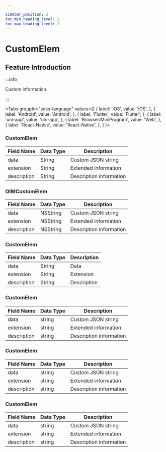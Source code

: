 ```yaml
---

sidebar_position: 2
toc_min_heading_level: 2
toc_max_heading_level: 2
---
```


# CustomElem

## Feature Introduction

:::info

Custom information.

:::

<Tabs
groupId="sdks-language"
values={[
{ label: 'iOS', value: 'iOS', },
{ label: 'Android', value: 'Android', },
{ label: 'Flutter', value: 'Flutter', },
{ label: 'uni-app', value: 'uni-app', },
{ label: 'Browser/MiniProgram', value: 'Web', },
{ label: 'React-Native', value: 'React-Native', },
]
}>

<TabItem value="Flutter">

### CustomElem

| Field Name   | Data Type | Description               |
| ------------ | --------- | ------------------------- |
| data         | String    | Custom JSON string        |
| extension    | String    | Extended information      |
| description  | String    | Description information   |

</TabItem>

<TabItem value="iOS">

### OIMCustomElem

| Field Name   | Data Type | Description               |
| ------------ | --------- | ------------------------- |
| data         | NSString  | Custom JSON string        |
| extension    | NSString  | Extended information      |
| description  | NSString  | Description information   |

</TabItem>

<TabItem value="Android">

### CustomElem

| Field Name   | Data Type | Description               |
| ------------ | --------- | ------------------------- |
| data         | String    | Data                      |
| extension    | String    | Extension                 |
| description  | String    | Description               |

</TabItem>

<TabItem value="Web">

### CustomElem

| Field Name   | Data Type | Description               |
| ------------ | --------- | ------------------------- |
| data         | string    | Custom JSON string        |
| extension    | string    | Extended information      |
| description  | string    | Description information   |

</TabItem>

<TabItem value="uni-app">

### CustomElem

| Field Name   | Data Type | Description               |
| ------------ | --------- | ------------------------- |
| data         | string    | Custom JSON string        |
| extension    | string    | Extended information      |
| description  | string    | Description information   |

</TabItem>

<TabItem value="React-Native">

### CustomElem

| Field Name   | Data Type | Description               |
| ------------ | --------- | ------------------------- |
| data         | string    | Custom JSON string        |
| extension    | string    | Extended information      |
| description  | string    | Description information   |

</TabItem>

</Tabs>